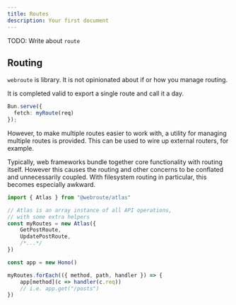 ```yaml
---
title: Routes
description: Your first document
---
```


TODO: Write about `route`


## Routing

`webroute` is library. It is not opinionated about if or how you manage routing.

It is completed valid to export a single route and call it a day.

```ts
Bun.serve({
  fetch: myRoute(req)
});
```

However, to make multiple routes easier to work with, a utility for managing multiple routes is provided. This can be used to wire up external routers, for example.

<Callout>

Typically, web frameworks bundle together core functionality with routing itself. However this causes the routing and other concerns to be conflated and unnecessarily coupled. With filesystem routing in particular, this becomes especially awkward.

</Callout>

```ts title="hono-example.ts"
import { Atlas } from "@webroute/atlas"

// Atlas is an array instance of all API operations,
// with some extra helpers
const myRoutes = new Atlas({
	GetPostRoute,
	UpdatePostRoute,
	/*...*/
})

const app = new Hono()

myRoutes.forEach(({ method, path, handler }) => {
	app[method](c => handler(c.req))
	// i.e. app.get("/posts")
})
```